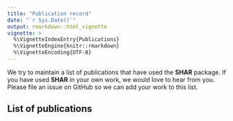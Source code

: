 ```yaml
---
title: "Publication record"
date: "`r Sys.Date()`"
output: rmarkdown::html_vignette
vignette: >
  %\VignetteIndexEntry{Publications}
  %\VignetteEngine{knitr::rmarkdown}
  %\VignetteEncoding{UTF-8}
---
```


We try to maintain a list of publications that have used the **SHAR** package. If you have used **SHAR** in your own work, we would love to hear from you. Please file an issue on GitHub so we can add your work to this list.

## List of publications

